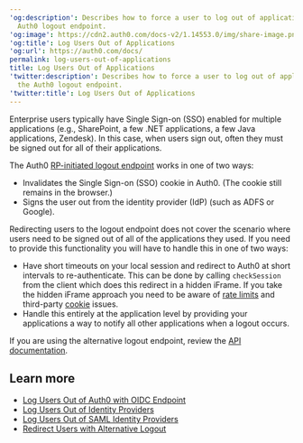 ---
'og:description': Describes how to force a user to log out of applications using the
  Auth0 logout endpoint.
'og:image': https://cdn2.auth0.com/docs-v2/1.14553.0/img/share-image.png
'og:title': Log Users Out of Applications
'og:url': https://auth0.com/docs/
permalink: log-users-out-of-applications
title: Log Users Out of Applications
'twitter:description': Describes how to force a user to log out of applications using
  the Auth0 logout endpoint.
'twitter:title': Log Users Out of Applications
---
Enterprise users typically have <Tooltip tip="Single Sign-On (SSO): Service that, after a user logs into one applicaton, automatically logs that user in to other applications." cta="View Glossary" href="/docs/glossary?term=Single+Sign-on">Single Sign-on</Tooltip> (SSO) enabled for multiple applications (e.g., SharePoint, a few .NET applications, a few Java applications, Zendesk). In this case, when users sign out, often they must be signed out for all of their applications.

The Auth0 [RP-initiated logout endpoint](/docs/authenticate/login/logout/log-users-out-of-auth0) works in one of two ways:

* Invalidates the Single Sign-on (SSO) cookie in Auth0. (The cookie still remains in the browser.)
* Signs the user out from the <Tooltip tip="Identity Provider (IdP): Service that stores and manages digital identities." cta="View Glossary" href="/docs/glossary?term=identity+provider">identity provider</Tooltip> (IdP) (such as ADFS or Google).

Redirecting users to the logout endpoint does not cover the scenario where users need to be signed out of all of the applications they used. If you need to provide this functionality you will have to handle this in one of two ways:

* Have short timeouts on your local session and redirect to Auth0 at short intervals to re-authenticate. This can be done by calling `checkSession` from the client which does this redirect in a hidden iFrame. If you take the hidden iFrame approach you need to be aware of [rate limits](/docs/troubleshoot/customer-support/operational-policies/rate-limit-policy) and third-party [cookie](/docs/manage-users/cookies) issues.
* Handle this entirely at the application level by providing your applications a way to notify all other applications when a logout occurs.

If you are using the alternative logout endpoint, review the [API documentation](https://auth0.com/docs/api/authentication#logout).

## Learn more

* [Log Users Out of Auth0 with OIDC Endpoint](/docs/authenticate/login/logout/log-users-out-of-auth0)
* [Log Users Out of Identity Providers](/docs/authenticate/login/logout/log-users-out-of-idps)
* [Log Users Out of SAML Identity Providers](/docs/authenticate/login/logout/log-users-out-of-saml-idps)
* [Redirect Users with Alternative Logout](/docs/authenticate/login/logout/redirect-users-after-logout)